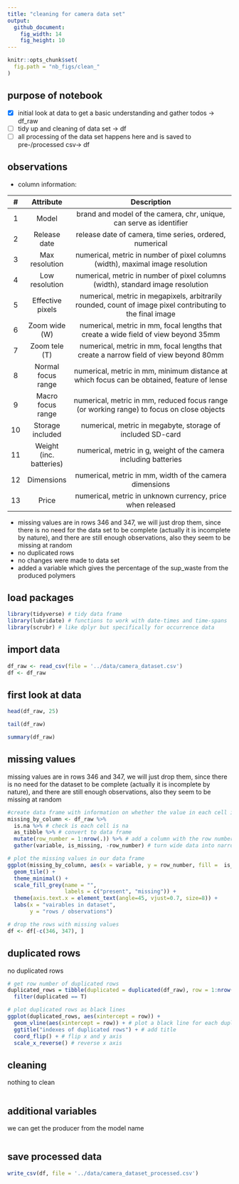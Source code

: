 ```yaml
---
title: "cleaning for camera data set"
output: 
  github_document:
    fig_width: 14
    fig_height: 10
---
```


```r
knitr::opts_chunk$set(
  fig.path = "nb_figs/clean_"
)
```



## purpose of notebook

  - [x] initial look at data to get a basic understanding and gather todos -> df_raw
  - [ ] tidy up and cleaning of data set -> df
  - [ ] all processing of the data set happens here and is saved to pre-/processed csv-> df
 

## observations

  - column information:  
  
  |  # | Attribute | Description |                                                                                               
  |:--:|:---------:|:-----------------------------------------------------------:|
  | 1 | Model | brand and model of the camera, chr, unique, can serve as identifier |
  | 2 | Release date | release date of camera, time series, ordered, numerical |
  | 3 | Max resolution | numerical, metric in number of pixel columns (width), maximal image resolution |
  | 4 | Low resolution | numerical, metric in number of pixel columns (width), standard image resolution |
  | 5 | Effective pixels | numerical, metric in megapixels, arbitrarily rounded, count of image pixel contributing to the final image |
  | 6 | Zoom wide (W) | numerical, metric in mm, focal lengths that create a wide field of view beyond 35mm  |
  | 7 | Zoom tele (T) | numerical, metric in mm, focal lengths that create a narrow field of view beyond 80mm |  
  | 8 | Normal focus range | numerical, metric in mm, minimum distance at which focus can be obtained, feature of lense |  
  | 9 | Macro focus range | numerical, metric in mm, reduced focus range (or working range) to focus on close objects |  
  | 10 | Storage included | numerical, metric in megabyte, storage of included SD-card |  
  | 11 | Weight (inc. batteries) | numerical, metric in g, weight of the camera including batteries |  
  | 12 | Dimensions | numerical, metric in mm, width of the camera dimensions |  
  | 13 | Price | numerical, metric in unknown currency, price when released |  
  
  - missing values are in rows 346 and 347, we will just drop them, since there is no need for the data set to be complete (actually it is incomplete by nature), and there are still       enough observations, also they seem to be missing at random 
  - no duplicated rows
  - no changes were made to data set
  - added a variable which gives the percentage of the sup_waste from the produced polymers
               

## load packages

```r
library(tidyverse) # tidy data frame
library(lubridate) # functions to work with date-times and time-spans
library(scrubr) # like dplyr but specifically for occurrence data
```


## import data

```r
df_raw <- read_csv(file = '../data/camera_dataset.csv')
df <- df_raw
```


## first look at data

```r
head(df_raw, 25)
```
```r
tail(df_raw)
```
```r
summary(df_raw)
```


## missing values

missing values are in rows 346 and 347, we will just drop them, since there is no need for the dataset to be complete (actually it is incomplete by nature), and there are still enough observations, also they seem to be missing at random 

```r
#create data frame with information on whether the value in each cell is missing
missing_by_column <- df_raw %>%
  is.na %>% # check is each cell is na
  as_tibble %>% # convert to data frame
  mutate(row_number = 1:nrow(.)) %>% # add a column with the row number
  gather(variable, is_missing, -row_number) # turn wide data into narrow data

# plot the missing values in our data frame
ggplot(missing_by_column, aes(x = variable, y = row_number, fill =  is_missing)) +
  geom_tile() +
  theme_minimal() +
  scale_fill_grey(name = "",
                  labels = c("present", "missing")) +
  theme(axis.text.x = element_text(angle=45, vjust=0.7, size=8)) +
  labs(x = "vairables in dataset",
       y = "rows / observations")
```
```r
# drop the rows with missing values 
df <- df[-c(346, 347), ]
```


## duplicated rows

no duplicated rows

```r
# get row number of duplicated rows
duplicated_rows = tibble(duplicated = duplicated(df_raw), row = 1:nrow(df_raw)) %>%
  filter(duplicated == T)

# plot duplicated rows as black lines
ggplot(duplicated_rows, aes(xintercept = row)) +
  geom_vline(aes(xintercept = row)) + # plot a black line for each duplicated row
  ggtitle("indexes of duplicated rows") + # add title
  coord_flip() + # flip x and y axis
  scale_x_reverse() # reverse x axis
```


## cleaning

nothing to clean

```r

```


## additional variables

we can get the producer from the model name

```r

```


## save processed data

```r
write_csv(df, file = '../data/camera_dataset_processed.csv')
```

